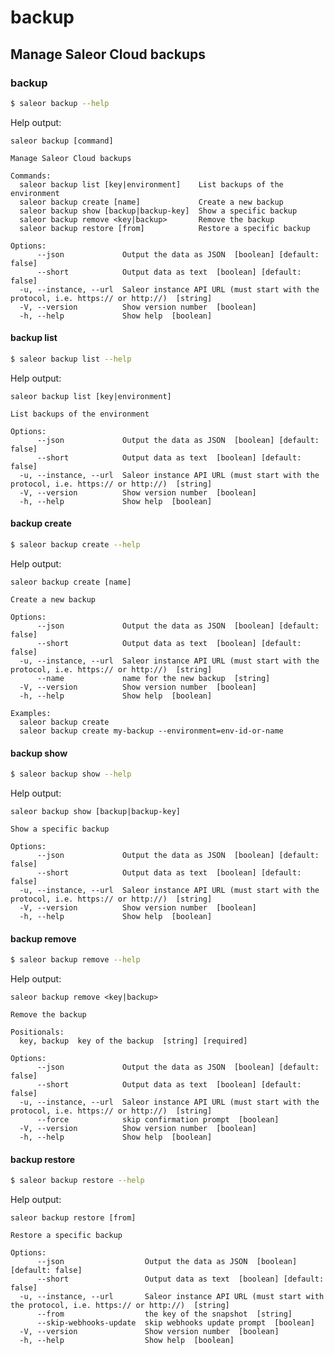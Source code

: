 # backup

## Manage Saleor Cloud backups

### backup

```sh
$ saleor backup --help
```

Help output:

```
saleor backup [command]

Manage Saleor Cloud backups

Commands:
  saleor backup list [key|environment]    List backups of the environment
  saleor backup create [name]             Create a new backup
  saleor backup show [backup|backup-key]  Show a specific backup
  saleor backup remove <key|backup>       Remove the backup
  saleor backup restore [from]            Restore a specific backup

Options:
      --json             Output the data as JSON  [boolean] [default: false]
      --short            Output data as text  [boolean] [default: false]
  -u, --instance, --url  Saleor instance API URL (must start with the protocol, i.e. https:// or http://)  [string]
  -V, --version          Show version number  [boolean]
  -h, --help             Show help  [boolean]
```

#### backup list

```sh
$ saleor backup list --help
```

Help output:

```
saleor backup list [key|environment]

List backups of the environment

Options:
      --json             Output the data as JSON  [boolean] [default: false]
      --short            Output data as text  [boolean] [default: false]
  -u, --instance, --url  Saleor instance API URL (must start with the protocol, i.e. https:// or http://)  [string]
  -V, --version          Show version number  [boolean]
  -h, --help             Show help  [boolean]
```

#### backup create

```sh
$ saleor backup create --help
```

Help output:

```
saleor backup create [name]

Create a new backup

Options:
      --json             Output the data as JSON  [boolean] [default: false]
      --short            Output data as text  [boolean] [default: false]
  -u, --instance, --url  Saleor instance API URL (must start with the protocol, i.e. https:// or http://)  [string]
      --name             name for the new backup  [string]
  -V, --version          Show version number  [boolean]
  -h, --help             Show help  [boolean]

Examples:
  saleor backup create
  saleor backup create my-backup --environment=env-id-or-name
```

#### backup show

```sh
$ saleor backup show --help
```

Help output:

```
saleor backup show [backup|backup-key]

Show a specific backup

Options:
      --json             Output the data as JSON  [boolean] [default: false]
      --short            Output data as text  [boolean] [default: false]
  -u, --instance, --url  Saleor instance API URL (must start with the protocol, i.e. https:// or http://)  [string]
  -V, --version          Show version number  [boolean]
  -h, --help             Show help  [boolean]
```

#### backup remove

```sh
$ saleor backup remove --help
```

Help output:

```
saleor backup remove <key|backup>

Remove the backup

Positionals:
  key, backup  key of the backup  [string] [required]

Options:
      --json             Output the data as JSON  [boolean] [default: false]
      --short            Output data as text  [boolean] [default: false]
  -u, --instance, --url  Saleor instance API URL (must start with the protocol, i.e. https:// or http://)  [string]
      --force            skip confirmation prompt  [boolean]
  -V, --version          Show version number  [boolean]
  -h, --help             Show help  [boolean]
```

#### backup restore

```sh
$ saleor backup restore --help
```

Help output:

```
saleor backup restore [from]

Restore a specific backup

Options:
      --json                  Output the data as JSON  [boolean] [default: false]
      --short                 Output data as text  [boolean] [default: false]
  -u, --instance, --url       Saleor instance API URL (must start with the protocol, i.e. https:// or http://)  [string]
      --from                  the key of the snapshot  [string]
      --skip-webhooks-update  skip webhooks update prompt  [boolean]
  -V, --version               Show version number  [boolean]
  -h, --help                  Show help  [boolean]
```